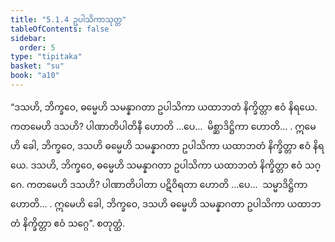 ```yaml
---
title: "5.1.4 ဥပါသိကာသုတ္တ"
tableOfContents: false
sidebar:
  order: 5
type: "tipitaka"
basket: "su"
book: "a10"
---
```



<DynamicBreadcrumb />

<Division number="214" book="a10">

<Paragraph number="1423" book="a10">
“ဒသဟိ, ဘိက္ခဝေ, ဓမ္မေဟိ သမန္နာဂတာ ဥပါသိကာ ယထာဘတံ နိက္ခိတ္တာ ဧဝံ နိရယေ. ကတမေဟိ ဒသဟိ? ပါဏာတိပါတိနီ ဟောတိ …ပေ…  မိစ္ဆာဒိဋ္ဌိကာ ဟောတိ… . ဣမေဟိ ခေါ, ဘိက္ခဝေ, ဒသဟိ ဓမ္မေဟိ သမန္နာဂတာ ဥပါသိကာ ယထာဘတံ နိက္ခိတ္တာ ဧဝံ နိရယေ.
</Paragraph>

<Paragraph number="1424" book="a10">
ဒသဟိ, ဘိက္ခဝေ, ဓမ္မေဟိ သမန္နာဂတာ ဥပါသိကာ ယထာဘတံ နိက္ခိတ္တာ ဧဝံ သဂ္ဂေ. ကတမေဟိ ဒသဟိ? ပါဏာတိပါတာ ပဋိဝိရတာ ဟောတိ …ပေ…  သမ္မာဒိဋ္ဌိကာ ဟောတိ… . ဣမေဟိ ခေါ, ဘိက္ခဝေ, ဒသဟိ ဓမ္မေဟိ သမန္နာဂတာ ဥပါသိကာ ယထာဘတံ နိက္ခိတ္တာ ဧဝံ သဂ္ဂေ”.

</Paragraph>
</Division>

<Paragraph number="1425" type="center" book="a10">
စတုတ္ထံ.
</Paragraph>